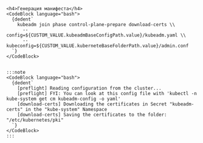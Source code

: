 



<Tabs groupId="install-type">
  <TabItem value='Kubeadm'>

    <h4>Генерация манифеста</h4>
    <CodeBlock language="bash">
      {dedent`
        kubeadm join phase control-plane-prepare download-certs \\
          --config=${CUSTOM_VALUE.kubeadmBaseConfigPath.value}/kubeadm.yaml \\
          --kubeconfig=${CUSTOM_VALUE.kuberneteBaseFolderPath.value}/admin.conf
      `}
    </CodeBlock>


    :::note
    <CodeBlock language="bash">
      {dedent`
        [preflight] Reading configuration from the cluster...
        [preflight] FYI: You can look at this config file with 'kubectl -n kube-system get cm kubeadm-config -o yaml'
        [download-certs] Downloading the certificates in Secret "kubeadm-certs" in the "kube-system" Namespace
        [download-certs] Saving the certificates to the folder: "/etc/kubernetes/pki"
      `}
    </CodeBlock>
    :::

  </TabItem>
</Tabs>
